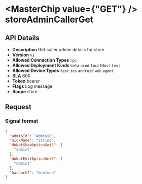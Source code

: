 
# <MasterChip value={"GET"} /> storeAdminCallerGet

## API Details

- **Description** Get caller admin details for store
- **Version** `v1`
- **Allowed Connection Types** `rpc` 
- **Allowed Deployment Kinds** `beta` `prod` `localHost` `test` 
- **Allowed Device Types** `test` `ios` `android` `web` `agent` 
- **SLA** 600
- **Token** bearer
- **Flags** Log message
- **Scope** store


## Request

### Signal format

```json
{
  "adminId": "AdminId",
  "nickName": "string",
  "doNotShowOptionSet?": [
    "admins"
  ],
  "doNotEditOptionSet?": [
    "admins"
  ],
  "hasLock?": "boolean"
}
```


